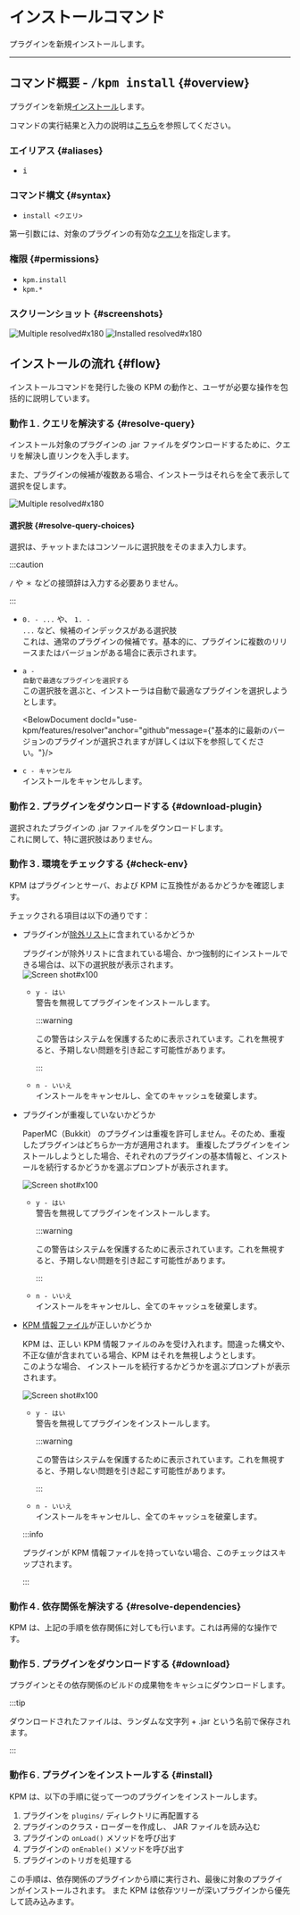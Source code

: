 
# インストールコマンド

プラグインを新規インストールします。

---

## コマンド概要 - <kbd>/kpm install</kbd> {#overview}

プラグインを新規[インストール](/docs/expressions#install)します。

コマンドの実行結果と入力の説明は[こちら](#flow)を参照してください。

### エイリアス {#aliases}

- <kbd>i</kbd>

### コマンド構文 {#syntax}

- `install <クエリ>`

第一引数には、対象のプラグインの有効な[クエリ](/docs/use-kpm/features/query)を指定します。

### 権限 {#permissions}

- `kpm.install`
- `kpm.*`

### スクリーンショット {#screenshots}

![Multiple resolved#x180](images/install/multi-resolved.png)
![Installed resolved#x180](images/install/installed.png)


## インストールの流れ {#flow}

インストールコマンドを発行した後の KPM の動作と、ユーザが必要な操作を包括的に説明しています。

### 動作１. クエリを解決する {#resolve-query}

インストール対象のプラグインの .jar ファイルをダウンロードするために、クエリを解決し直リンクを入手します。  

また、プラグインの候補が複数ある場合、インストーラはそれらを全て表示して選択を促します。

![Multiple resolved#x180](images/install/multi-resolved.png)

#### 選択肢 {#resolve-query-choices}

選択は、チャットまたはコンソールに選択肢をそのまま入力します。

:::caution

`/` や `＊` などの接頭辞は入力する必要ありません。

:::

- <code><kbd>0</kbd>. - ...</code> や、 <code><kbd>1</kbd>. - ...</code> など、候補のインデックスがある選択肢<br />
  これは、通常のプラグインの候補です。基本的に、プラグインに複数のリリースまたはバージョンがある場合に表示されます。
- <code><kbd>a</kbd> - 自動で最適なプラグインを選択する</code><br />
  この選択肢を選ぶと、インストーラは自動で最適なプラグインを選択しようとします。  

  <BelowDocument docId="use-kpm/features/resolver"anchor="github"message={"基本的に最新のバージョンのプラグインが選択されますが詳しくは以下を参照してください。"}/>


- <code><kbd>c</kbd> - キャンセル</code><br />
  インストールをキャンセルします。

### 動作２. プラグインをダウンロードする {#download-plugin}

選択されたプラグインの .jar ファイルをダウンロードします。  
これに関して、特に選択肢はありません。

### 動作３. 環境をチェックする {#check-env}

KPM はプラグインとサーバ、および KPM に互換性があるかどうかを確認します。

チェックされる項目は以下の通りです：

+ プラグインが[除外リスト](/docs/use-kpm/getting-started/configuration#exclude)に含まれているかどうか
  
  プラグインが除外リストに含まれている場合、かつ強制的にインストールできる場合は、以下の選択肢が表示されます。  
  ![Screen shot#x100](images/general/excluded.png)
  - <code><kbd>y</kbd> - はい</code><br />
    警告を無視してプラグインをインストールします。
  
    :::warning
  
    この警告はシステムを保護するために表示されています。これを無視すると、予期しない問題を引き起こす可能性があります。
  
    :::
  - <code><kbd>n</kbd> - いいえ</code><br />
    インストールをキャンセルし、全てのキャッシュを破棄します。

+ プラグインが重複していないかどうか
  
  PaperMC（Bukkit） のプラグインは重複を許可しません。そのため、重複したプラグインはどちらか一方が適用されます。
  重複したプラグインをインストールしようとした場合、それぞれのプラグインの基本情報と、インストールを続行するかどうかを選ぶプロンプトが表示されます。
  
  ![Screen shot#x100](images/install/duplicated.png)
  - <code><kbd>y</kbd> - はい</code><br />
    警告を無視してプラグインをインストールします。
    
    :::warning
    
    この警告はシステムを保護するために表示されています。これを無視すると、予期しない問題を引き起こす可能性があります。
    
    :::
  - <code><kbd>n</kbd> - いいえ</code><br />
    インストールをキャンセルし、全てのキャッシュを破棄します。

+ [KPM 情報ファイル](/dev-docs/api/kpm-info)が正しいかどうか
  
  KPM は、正しい KPM 情報ファイルのみを受け入れます。間違った構文や、不正な値が含まれている場合、KPM はそれを無視しようとします。  
  このような場合、 インストールを続行するかどうかを選ぶプロンプトが表示されます。
  
  ![Screen shot#x100](images/install/invalid-kpm-info.png)
  - <code><kbd>y</kbd> - はい</code><br />
    警告を無視してプラグインをインストールします。
  
    :::warning
    
    この警告はシステムを保護するために表示されています。これを無視すると、予期しない問題を引き起こす可能性があります。
    
    :::
  - <code><kbd>n</kbd> - いいえ</code><br />
    インストールをキャンセルし、全てのキャッシュを破棄します。
  
  :::info
  
  プラグインが KPM 情報ファイルを持っていない場合、このチェックはスキップされます。
  <!-- TODO: KPM 情報ファイルの説明にリンク -->
  
  :::

### 動作４. 依存関係を解決する {#resolve-dependencies}

KPM は、上記の手順を依存関係に対しても行います。これは再帰的な操作です。

### 動作５. プラグインをダウンロードする {#download}

プラグインとその依存関係のビルドの成果物をキャシュにダウンロードします。  

:::tip

ダウンロードされたファイルは、ランダムな文字列 + .jar という名前で保存されます。

:::

### 動作６. プラグインをインストールする {#install}

KPM は、以下の手順に従って一つのプラグインをインストールします。

1. プラグインを `plugins/` ディレクトリに再配置する
2. プラグインのクラス・ローダーを作成し、 JAR ファイルを読み込む
3. プラグインの `onLoad()` メソッドを呼び出す
4. プラグインの `onEnable()` メソッドを呼び出す
5. プラグインのトリガを処理する

この手順は、依存関係のプラグインから順に実行され、最後に対象のプラグインがインストールされます。
また KPM は依存ツリーが深いプラグインから優先して読み込みます。
